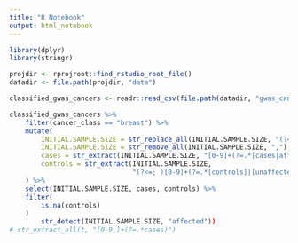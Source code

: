 ```yaml
---
title: "R Notebook"
output: html_notebook
---
```

```r
library(dplyr)
library(stringr)

projdir <- rprojroot::find_rstudio_root_file()
datadir <- file.path(projdir, "data")

classified_gwas_cancers <- readr::read_csv(file.path(datadir, "gwas_cancer_classifications.csv"))
```

```r
classified_gwas_cancers %>% 
    filter(cancer_class == "breast") %>% 
    mutate(
        INITIAL.SAMPLE.SIZE = str_replace_all(INITIAL.SAMPLE.SIZE, "(?<=[a-z]),", ";"),
        INITIAL.SAMPLE.SIZE = str_remove_all(INITIAL.SAMPLE.SIZE, ","),
        cases = str_extract(INITIAL.SAMPLE.SIZE, "[0-9]+(?=.*[cases|affected])"),
        controls = str_extract(INITIAL.SAMPLE.SIZE, 
                               "(?<=; )[0-9]+(?=.*[controls]|[unaffected]|[negative cases])")
    ) %>% 
    select(INITIAL.SAMPLE.SIZE, cases, controls) %>% 
    filter(
        is.na(controls)    
    )
        str_detect(INITIAL.SAMPLE.SIZE, "affected"))
# str_extract_all(t, "[0-9,]+(?=.*cases)")

```


